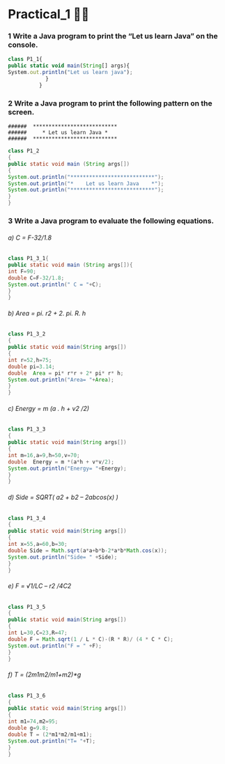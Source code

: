 # Practical_1 😶‍🌫️

### 1 Write a Java program to print the “Let us learn Java” on the console.

```js filename="P1_1.java"   copy
class P1_1{
public static void main(String[] args){
System.out.println("Let us learn java");
            }
          }
```

### 2 Write a Java program to print the following pattern on the screen.

    ######  ***************************
    ######     * Let us learn Java *
    ######  ***************************

```java filename="P1_2.java" copy
class P1_2
{
public static void main (String args[])
{
System.out.println("***************************");
System.out.println("*    Let us learn Java    *");
System.out.println("***************************");
}
}
```

### 3 Write a Java program to evaluate the following equations.

###### a) C = F-32/1.8

```java filename="P1_3_1.java" copy
class P1_3_1{
public static void main (String args[]){
int F=90;
double C=F-32/1.8;
System.out.println(" C = "+C);
}
}
```

###### b) Area = pi. r2 + 2. pi. R. h

```java filename="P1_3_2.java" copy
class P1_3_2
{
public static void main(String args[])
{
int r=52,h=75;
double pi=3.14;
double  Area = pi* r*r + 2* pi* r* h;
System.out.println("Area= "+Area);
}
}
```

###### c) Energy = m (a . h + v2 /2)

```java filename="P1_3_3.java" copy
class P1_3_3
{
public static void main(String args[])
{
int m=16,a=9,h=50,v=70;
double  Energy = m *(a*h + v*v/2);
System.out.println("Energy= "+Energy);
}
}
```

###### d) Side = SQRT( a2 + b2 – 2abcos(x) )

```java filename="P1_3_3.java" copy
class P1_3_4
{
public static void main(String args[])
{
int x=55,a=60,b=30;
double Side = Math.sqrt(a*a+b*b-2*a*b*Math.cos(x));
System.out.println("Side= " +Side);
}
}
```

###### e) F = √1/LC – r2 /4C2

```java filename="P1_3_4.java" copy
class P1_3_5
{
public static void main(String args[])
{
int L=30,C=23,R=47;
double F = Math.sqrt(1 / L * C)-(R * R)/ (4 * C * C);
System.out.println("F = " +F);
}
}
```

###### f)  T = (2m1m2/m1+m2)\*g

```java filename="P1_3_5.java" copy
class P1_3_6
{
public static void main(String args[])
{
int m1=74,m2=95;
double g=9.8;
double T = (2*m1*m2/m1+m1);
System.out.println("T= "+T);
}
}
```
